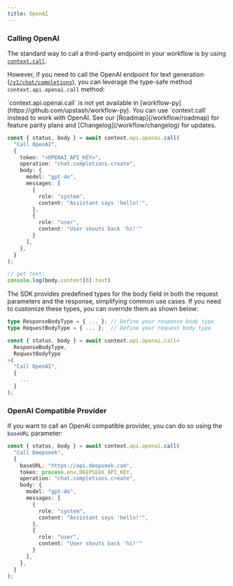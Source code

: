 ```yaml
---
title: OpenAI
---
```


### Calling OpenAI

The standard way to call a third-party endpoint in your workflow is by using [`context.call`](/workflow/basics/context#context-call).

However, if you need to call the OpenAI endpoint for text generation ([`/v1/chat/completions`](https://platform.openai.com/docs/api-reference/chat)), you can leverage the type-safe method `context.api.openai.call` method:

<Note>
  `context.api.openai.call` is not yet available in
  [workflow-py](https://github.com/upstash/workflow-py). You can use `context.call` instead to work with OpenAI. See our
  [Roadmap](/workflow/roadmap) for feature parity plans and
  [Changelog](/workflow/changelog) for updates.
</Note>

```typescript OpenAI
const { status, body } = await context.api.openai.call(
  "Call OpenAI",
  {
    token: "<OPENAI_API_KEY>",
    operation: "chat.completions.create",
    body: {
      model: "gpt-4o",
      messages: [
        {
          role: "system",
          content: "Assistant says 'hello!'",
        },
        {
          role: "user",
          content: "User shouts back 'hi!'"
        }
      ],
    },
  }
);

// get text:
console.log(body.content[0].text)
```

The SDK provides predefined types for the body field in both the request parameters and the response, simplifying common use cases. If you need to customize these types, you can override them as shown below:

```ts
type ResponseBodyType = { ... }; // Define your response body type
type RequestBodyType = { ... };  // Define your request body type

const { status, body } = await context.api.openai.call<
  ResponseBodyType,
  RequestBodyType
>(
  "Call OpenAI",
  {
    ...
  }
);
```

### OpenAI Compatible Provider

If you want to call an OpenAI compatible provider, you can do so using the `baseURL` parameter:

```ts
const { status, body } = await context.api.openai.call(
  "Call Deepseek",
  {
    baseURL: "https://api.deepseek.com",
    token: process.env.DEEPSEEK_API_KEY,
    operation: "chat.completions.create",
    body: {
      model: "gpt-4o",
      messages: [
        {
          role: "system",
          content: "Assistant says 'hello!'",
        },
        {
          role: "user",
          content: "User shouts back 'hi!'"
        }
      ],
    },
  }
);
```